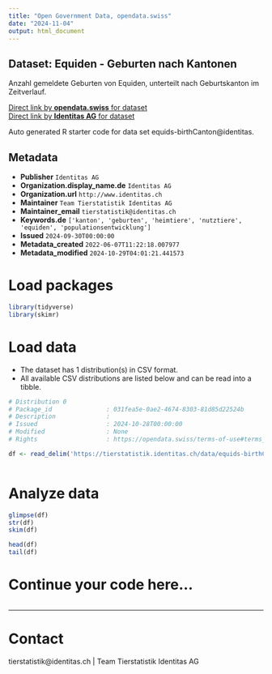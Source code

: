 ```yaml
---
title: "Open Government Data, opendata.swiss"
date: "2024-11-04"
output: html_document
---
```


## Dataset: Equiden - Geburten nach Kantonen

Anzahl gemeldete Geburten von Equiden, unterteilt nach Geburtskanton im Zeitverlauf. 

[Direct link by **opendata.swiss** for dataset](https://opendata.swiss/de/dataset/equiden-geburten-nach-kantonen)<br>
[Direct link by **Identitas AG** for dataset](https://tierstatistik.identitas.ch/)

Auto generated R starter code for data set equids-birthCanton@identitas.

## Metadata

- **Publisher** `Identitas AG`
- **Organization.display_name.de** `Identitas AG`
- **Organization.url** `http://www.identitas.ch`
- **Maintainer** `Team Tierstatistik Identitas AG`
- **Maintainer_email** `tierstatistik@identitas.ch`
- **Keywords.de** `['kanton', 'geburten', 'heimtiere', 'nutztiere', 'equiden', 'populationsentwicklung']`
- **Issued** `2024-09-30T00:00:00`
- **Metadata_created** `2022-06-07T11:22:18.007977`
- **Metadata_modified** `2024-10-29T04:01:21.441573`


# Load packages

```r

library(tidyverse)
library(skimr)

```

# Load data

-   The dataset has 1 distribution(s) in CSV format.
-   All available CSV distributions are listed below and can be read into a tibble.

```r

# Distribution 0
# Package_id               : 031fea5e-0ae2-4674-8303-81d85d22524b
# Description              : 
# Issued                   : 2024-10-28T00:00:00
# Modified                 : None
# Rights                   : https://opendata.swiss/terms-of-use#terms_by

df <- read_delim('https://tierstatistik.identitas.ch/data/equids-birthCanton.csv')



```

# Analyze data

```r

glimpse(df)
str(df)
skim(df)

head(df)
tail(df)

```

# Continue your code here...

```r

```

------------------------------------------------------------------------

# Contact

tierstatistik@identitas.ch | Team Tierstatistik Identitas AG
